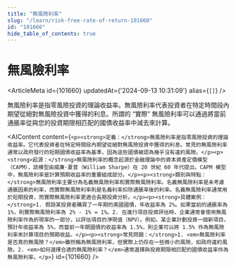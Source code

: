 ```yaml
---
title: "無風險利率"
slug: "/learn/risk-free-rate-of-return-101660"
id: "101660"
hide_table_of_contents: true
---
```



# 無風險利率

<ArticleMeta id={101660} updatedAt={'2024-09-13 10:31:09'} alias={`[]`} />
<div className='border-solid border-b border-t-0 my-4 border-[var(--ifm-color-gray-300)]' />

無風險利率是指零風險投資的理論收益率。無風險利率代表投資者在特定時間段內期望從絕對無風險投資中獲得的利息。所謂的 “實際” 無風險利率可以通過將當前通脹率從與您的投資期限相匹配的國債收益率中減去來計算。

<AIContent content={`<p><strong>定義：</strong>無風險利率是指零風險投資的理論收益率。它代表投資者在特定時間段內期望從絕對無風險投資中獲得的利息。常見的無風險利率通常以政府發行的短期國債收益率為基準，因為這些國債被認為幾乎沒有違約風險。</p><p><strong>起源：</strong>無風險利率的概念起源於金融理論中的資本資產定價模型（CAPM），該模型由威廉·夏普（William Sharpe）在 20 世紀 60 年代提出。CAPM 模型中，無風險利率是計算預期收益率的重要組成部分。</p><p><strong>類別與特點：</strong>無風險利率主要分為名義無風險利率和實際無風險利率。名義無風險利率是未考慮通脹因素的利率，而實際無風險利率則是名義利率扣除通脹率後的利率。名義無風險利率通常用於短期投資，而實際無風險利率更適合長期投資分析。</p><p><strong>具體案例：</strong>1. 假設某投資者購買了一年期的美國國債，年收益率為 2%。如果當前的通脹率為 1%，則實際無風險利率為 2% - 1% = 1%。2. 在進行項目投資評估時，企業通常會使用無風險利率作為折現率的一部分，以評估項目的淨現值（NPV）。例如，某企業計劃投資一個新項目，預計年收益率為 5%，而當前一年期國債的收益率為 1.5%，則企業可以將 1.5% 作為無風險利率來計算項目的預期收益。</p><p><strong>常見問題：</strong>1. <em>無風險利率是否真的無風險？</em>雖然稱為無風險利率，但實際上仍存在一些微小的風險，如政府違約風險。2. <em>如何選擇合適的無風險利率？</em>通常選擇與投資期限相匹配的國債收益率作為無風險利率。</p>`} id={101660} />
